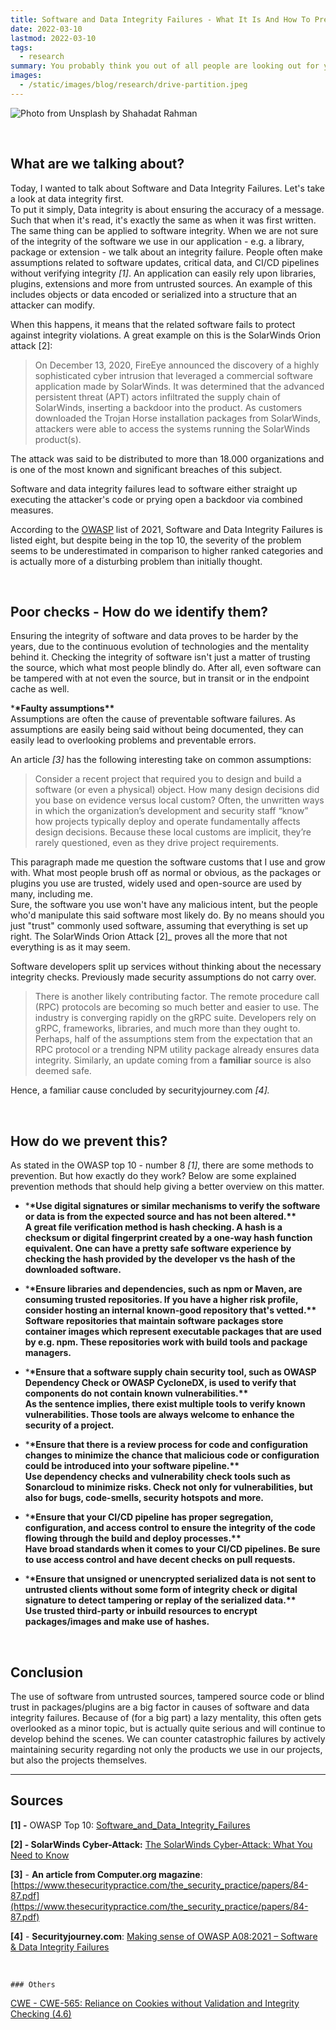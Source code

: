 ```yaml
---
title: Software and Data Integrity Failures - What It Is And How To Prevent It
date: 2022-03-10
lastmod: 2022-03-10
tags:
  - research
summary: You probably think you out of all people are looking out for your projects, but you'd be surprised to find out there's a lot more going around behind the scenes...
images:
  - /static/images/blog/research/drive-partition.jpeg
---
```


![Photo from Unsplash by Shahadat Rahman](https://images.unsplash.com/photo-1555949963-ff9fe0c870eb?crop=entropy&cs=tinysrgb&fit=max&fm=jpg)

<br />

## What are we talking about?

Today, I wanted to talk about Software and Data Integrity Failures. Let's take a look at data integrity first.  
To put it simply, Data integrity is about ensuring the accuracy of a message. Such that when it's read, it's exactly the same as when it was first written.  
The same thing can be applied to software integrity. When we are not sure of the integrity of the software we use in our application - e.g. a library, package or extension - we talk about an integrity failure. People often make assumptions related to software updates, critical data, and CI/CD pipelines without verifying integrity _[1]_. An application can easily rely upon libraries, plugins, extensions and more from untrusted sources. An example of this includes objects or data encoded or serialized into a structure that an attacker can modify.

When this happens, it means that the related software fails to protect against integrity violations. A great example on this is the SolarWinds Orion attack [2]:

> On December 13, 2020, FireEye announced the discovery of a highly sophisticated cyber intrusion that leveraged a commercial software application made by SolarWinds. It was determined that the advanced persistent threat (APT) actors infiltrated the supply chain of SolarWinds, inserting a backdoor into the product. As customers downloaded the Trojan Horse installation packages from SolarWinds, attackers were able to access the systems running the SolarWinds product(s).

The attack was said to be distributed to more than 18.000 organizations and is one of the most known and significant breaches of this subject.

Software and data integrity failures lead to software either straight up executing the attacker's code or prying open a backdoor via combined measures.

According to the [OWASP](https://owasp.org/Top10/) list of 2021, Software and Data Integrity Failures is listed eight, but despite being in the top 10, the severity of the problem seems to be underestimated in comparison to higher ranked categories and is actually more of a disturbing problem than initially thought.

<br />

## Poor checks - How do we identify them?

Ensuring the integrity of software and data proves to be harder by the years, due to the continuous evolution of technologies and the mentality behind it. Checking the integrity of software isn't just a matter of trusting the source, which what most people blindly do. After all, even software can be tampered with at not even the source, but in transit or in the endpoint cache as well.

\***\*Faulty assumptions\*\***  
Assumptions are often the cause of preventable software failures. As assumptions are easily being said without being documented, they can easily lead to overlooking problems and preventable errors.

An article _[3]_ has the following interesting take on common assumptions:

> Consider a recent project that required you to design and build a software (or even a physical) object. How many design decisions did you base on evidence versus local custom? Often, the unwritten ways in which the organization’s development and security staff “know” how projects typically deploy and operate fundamentally affects design decisions. Because these local customs are implicit, they’re rarely questioned, even as they drive project requirements.

This paragraph made me question the software customs that I use and grow with. What most people brush off as normal or obvious, as the packages or plugins you use are trusted, widely used and open-source are used by many, including me.  
Sure, the software you use won't have any malicious intent, but the people who'd manipulate this said software most likely do. By no means should you just "trust" commonly used software, assuming that everything is set up right. The SolarWinds Orion Attack [2]\_ proves all the more that not everything is as it may seem.

Software developers split up services without thinking about the necessary integrity checks. Previously made security assumptions do not carry over.

> There is another likely contributing factor. The remote procedure call (RPC) protocols are becoming so much better and easier to use. The industry is converging rapidly on the gRPC suite. Developers rely on gRPC, frameworks, libraries, and much more than they ought to. Perhaps, half of the assumptions stem from the expectation that an RPC protocol or a trending NPM utility package already ensures data integrity. Similarly, an update coming from a **familiar** source is also deemed safe.

Hence, a familiar cause concluded by securityjourney.com _[4]._

<br />

## How do we prevent this?

As stated in the OWASP top 10 - number 8 _[1]_, there are some methods to prevention. But how exactly do they work? Below are some explained prevention methods that should help giving a better overview on this matter.

- \***\*Use digital signatures or similar mechanisms to verify the software or data is from the expected source and has not been altered.\*\***  
   **A great file verification method is hash checking. A hash is a checksum or digital fingerprint created by a one-way hash function equivalent. One can have a pretty safe software experience by checking the hash provided by the developer vs the hash of the downloaded software.**

- \***\*Ensure libraries and dependencies, such as npm or Maven, are consuming trusted repositories. If you have a higher risk profile, consider hosting an internal known-good repository that's vetted.\*\***  
   **Software repositories that maintain software packages store container images which represent executable packages that are used by e.g. npm. These repositories work with build tools and package managers.**

- \***\*Ensure that a software supply chain security tool, such as OWASP Dependency Check or OWASP CycloneDX, is used to verify that components do not contain known vulnerabilities.\*\***  
   **As the sentence implies, there exist multiple tools to verify known vulnerabilities. Those tools are always welcome to enhance the security of a project.**

- \***\*Ensure that there is a review process for code and configuration changes to minimize the chance that malicious code or configuration could be introduced into your software pipeline.\*\***  
   **Use dependency checks and vulnerability check tools such as Sonarcloud to minimize risks. Check not only for vulnerabilities, but also for bugs, code-smells, security hotspots and more.**

- \***\*Ensure that your CI/CD pipeline has proper segregation, configuration, and access control to ensure the integrity of the code flowing through the build and deploy processes.\*\***  
   **Have broad standards when it comes to your CI/CD pipelines. Be sure to use access control and have decent checks on pull requests.**

- \***\*Ensure that unsigned or unencrypted serialized data is not sent to untrusted clients without some form of integrity check or digital signature to detect tampering or replay of the serialized data.\*\***  
   **Use trusted third-party or inbuild resources to encrypt packages/images and make use of hashes.**

<br />

## Conclusion

The use of software from untrusted sources, tampered source code or blind trust in packages/plugins are a big factor in causes of software and data integrity failures. Because of (for a big part) a lazy mentality, this often gets overlooked as a minor topic, but is actually quite serious and will continue to develop behind the scenes. We can counter catastrophic failures by actively maintaining security regarding not only the products we use in our projects, but also the projects themselves.

---

## Sources

**[1] -** OWASP Top 10: [Software_and_Data_Integrity_Failures](https://owasp.org/Top10/A08_2021-Software_and_Data_Integrity_Failures/)

**[2] - SolarWinds Cyber-Attack:** [The SolarWinds Cyber-Attack: What You Need to Know](https://www.cisecurity.org/solarwinds)

**[3]** - **An article from Computer.org magazine**: [https://www.thesecuritypractice.com/the_security_practice/papers/84-87.pdf](https://www.thesecuritypractice.com/the_security_practice/papers/84-87.pdf)

**[4]** - **Securityjourney.com**: [Making sense of OWASP A08:2021 – Software & Data Integrity Failures](https://www.securityjourney.com/post/making-sense-of-owasp-a08-2021-software-data-integrity-failures)

<br />

    ### Others

[CWE - CWE-565: Reliance on Cookies without Validation and Integrity Checking (4.6)](https://cwe.mitre.org/data/definitions/565.html)
